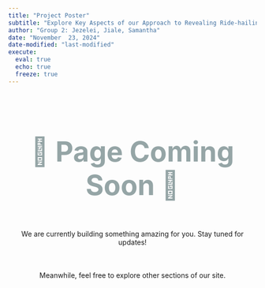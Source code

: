 ```yaml
---
title: "Project Poster" 
subtitle: "Explore Key Aspects of our Approach to Revealing Ride-hailing Trends in Jakarta"
author: "Group 2: Jezelei, Jiale, Samantha"
date: "November  23, 2024"
date-modified: "last-modified"
execute: 
  eval: true
  echo: true
  freeze: true
---
```


::: {style="text-align:center; margin-top: 100px;"}
<h1 style="font-size: 4em; color: #95a5a6;">

🚧 Page Coming Soon 🚧

</h1>

<p style="font-size: 1.5em; color: #7f8c8d; margin-top: 30px;">

We are currently building something amazing for you. Stay tuned for updates!

</p>

<p style="font-size: 1.2em; color: #95a5a6; margin-top: 50px;">

Meanwhile, feel free to explore other sections of our site.

</p>
:::
